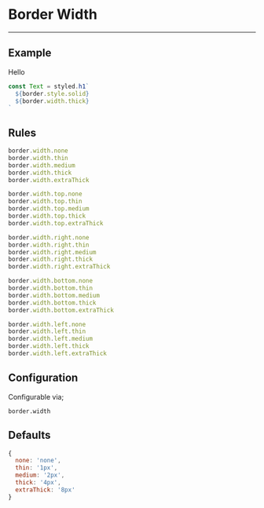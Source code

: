 
# Border Width

---

## Example

<Width>Hello</Width>

```js
const Text = styled.h1`
  ${border.style.solid}
  ${border.width.thick}
`
```

## Rules

```js
border.width.none
border.width.thin
border.width.medium
border.width.thick
border.width.extraThick

border.width.top.none
border.width.top.thin
border.width.top.medium
border.width.top.thick
border.width.top.extraThick

border.width.right.none
border.width.right.thin
border.width.right.medium
border.width.right.thick
border.width.right.extraThick

border.width.bottom.none
border.width.bottom.thin
border.width.bottom.medium
border.width.bottom.thick
border.width.bottom.extraThick

border.width.left.none
border.width.left.thin
border.width.left.medium
border.width.left.thick
border.width.left.extraThick
```

## Configuration

Configurable via;

```
border.width
```

## Defaults

```js
{
  none: 'none',
  thin: '1px',
  medium: '2px',
  thick: '4px',
  extraThick: '8px'
}
```
